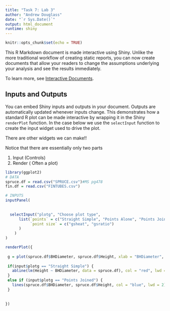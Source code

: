 ```yaml
---
title: "Task 7: Lab 3"
author: "Andrew Douglass"
date: "`r Sys.Date()`"
output: html_document
runtime: shiny
---
```


```r
knitr::opts_chunk$set(echo = TRUE)
```

This R Markdown document is made interactive using Shiny. Unlike the more traditional workflow of creating static reports, you can now create documents that allow your readers to change the assumptions underlying your analysis and see the results immediately. 

To learn more, see [Interactive Documents](http://rmarkdown.rstudio.com/authoring_shiny.html).

## Inputs and Outputs

You can embed Shiny inputs and outputs in your document. Outputs are automatically updated whenever inputs change.  This demonstrates how a standard R plot can be made interactive by wrapping it in the Shiny `renderPlot` function. In the case below we use the `selectInput` function to create the input widget used to drive the plot.

There are other widgets we can make!!

Notice that there are essentially only two parts

 1. Input (Controls)
 2. Render ( Often a plot)

```r
library(ggplot2)
# DATA
spruce.df = read.csv("SPRUCE.csv")#MS pg478
fin.df = read.csv("FINTUBES.csv")

# INPUTS
inputPanel(
  
  
  selectInput("plotg", "Choose plot type",
      list(`points` = c("Straight Simple", "Points Alone", "Points Joined"),
           `point size` = c("gsheat", "gsratio")
      )
    )
)

renderPlot({
  
 g = plot(spruce.df$BHDiameter, spruce.df$Height, xlab = "BHDiameter", ylab = "Height", main = "Tree Height vs BHDiameter", pch = 21, bg = "blue", cex = 1.2)
  
 if(input$plotg == "Straight Simple") {
   abline(lm(Height ~ BHDiameter, data = spruce.df), col = "red", lwd = 2)
 }
 else if (input$plotg == "Points Joined") {
   lines(spruce.df$BHDiameter, spruce.df$Height, col = "blue", lwd = 2)
 }
 
   
})
```
